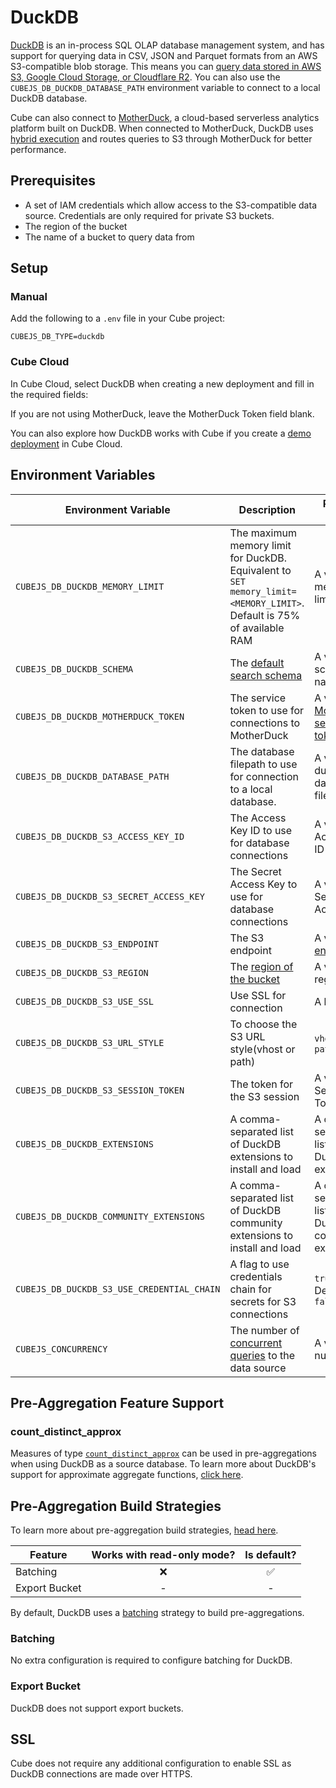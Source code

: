 # DuckDB

[DuckDB][duckdb] is an in-process SQL OLAP database management system, and has
support for querying data in CSV, JSON and Parquet formats from an AWS
S3-compatible blob storage. This means you can [query data stored in AWS S3,
Google Cloud Storage, or Cloudflare R2][duckdb-docs-s3-import].
You can also use the `CUBEJS_DB_DUCKDB_DATABASE_PATH` environment variable to
connect to a local DuckDB database.

<Diagram src="https://ucarecdn.com/d3e42677-83ce-4ad8-8ac9-c39d3b74e252/" />

Cube can also connect to [MotherDuck][motherduck], a cloud-based serverless
analytics platform built on DuckDB. When connected to MotherDuck, DuckDB uses
[hybrid execution][motherduck-docs-architecture] and routes queries to S3
through MotherDuck for better performance.

<Diagram src="https://ucarecdn.com/4fbb7247-379c-48a3-b298-0d87922e2531/" />

## Prerequisites

- A set of IAM credentials which allow access to the S3-compatible data source.
  Credentials are only required for private S3 buckets.
- The region of the bucket
- The name of a bucket to query data from

## Setup

### Manual

Add the following to a `.env` file in your Cube project:

```dotenv
CUBEJS_DB_TYPE=duckdb
```

### Cube Cloud

In Cube Cloud, select&nbsp;<Btn>DuckDB</Btn> when creating a new deployment
and fill in the required fields:

<Screenshot
  alt="Cube Cloud DuckDB Configuration Screen"
  src="https://ucarecdn.com/ffad02b1-a563-47e4-bbc0-0302ab046ccd/"
/>

<InfoBox>

If you are not using MotherDuck, leave the&nbsp;<Btn>MotherDuck Token</Btn>
field blank.

</InfoBox>

<InfoBox>

You can also explore how DuckDB works with Cube if you create a [demo
deployment][ref-demo-deployment] in Cube Cloud.

</InfoBox>

## Environment Variables

| Environment Variable                       | Description                                                                                                           | Possible Values                                               | Required |
|--------------------------------------------|-----------------------------------------------------------------------------------------------------------------------|---------------------------------------------------------------|:--------:|
| `CUBEJS_DB_DUCKDB_MEMORY_LIMIT`            | The maximum memory limit for DuckDB. Equivalent to `SET memory_limit=<MEMORY_LIMIT>`. Default is 75% of available RAM | A valid memory limit                                          |    ❌     |
| `CUBEJS_DB_DUCKDB_SCHEMA`                  | The [default search schema][link-duckdb-configuration-ref]                                                            | A valid schema name                                           |    ❌     |
| `CUBEJS_DB_DUCKDB_MOTHERDUCK_TOKEN`        | The service token to use for connections to MotherDuck                                                                | A valid [MotherDuck service token][motherduck-docs-svc-token] |    ❌     |
| `CUBEJS_DB_DUCKDB_DATABASE_PATH`           | The database filepath to use for connection to a local database.                                                      | A valid duckdb database file path                             |    ❌     |
| `CUBEJS_DB_DUCKDB_S3_ACCESS_KEY_ID`        | The Access Key ID to use for database connections                                                                     | A valid Access Key ID                                         |    ❌     |
| `CUBEJS_DB_DUCKDB_S3_SECRET_ACCESS_KEY`    | The Secret Access Key to use for database connections                                                                 | A valid Secret Access Key                                     |    ❌     |
| `CUBEJS_DB_DUCKDB_S3_ENDPOINT`             | The S3 endpoint                                                                                                       | A valid [S3 endpoint][duckdb-docs-s3-import]                  |    ❌     |
| `CUBEJS_DB_DUCKDB_S3_REGION`               | The [region of the bucket][duckdb-docs-s3-import]                                                                     | A valid AWS region                                            |    ❌     |
| `CUBEJS_DB_DUCKDB_S3_USE_SSL`              | Use SSL for connection                                                                                                | A boolean                                                     |    ❌     |
| `CUBEJS_DB_DUCKDB_S3_URL_STYLE`            | To choose the S3 URL style(vhost or path)                                                                             | `vhost` or `path`                                             |    ❌     |
| `CUBEJS_DB_DUCKDB_S3_SESSION_TOKEN`        | The token for the S3 session                                                                                          | A valid Session Token                                         |    ❌     |
| `CUBEJS_DB_DUCKDB_EXTENSIONS`              | A comma-separated list of DuckDB extensions	to install and load                                                       | A comma-separated list of DuckDB extensions                   |    ❌     |
| `CUBEJS_DB_DUCKDB_COMMUNITY_EXTENSIONS`    | A comma-separated list of DuckDB community extensions	to install and load                                             | A comma-separated list of DuckDB community extensions         |    ❌     |
| `CUBEJS_DB_DUCKDB_S3_USE_CREDENTIAL_CHAIN` | A flag to use credentials chain for secrets for S3 connections                                                        | `true`, `false`. Defaults to `false`                          |    ❌     |
| `CUBEJS_CONCURRENCY`                       | The number of [concurrent queries][ref-data-source-concurrency] to the data source                                    | A valid number                                                |    ❌     |

[ref-data-source-concurrency]: /product/configuration/concurrency#data-source-concurrency

## Pre-Aggregation Feature Support

### count_distinct_approx

Measures of type
[`count_distinct_approx`][ref-schema-ref-types-formats-countdistinctapprox] can
be used in pre-aggregations when using DuckDB as a source database. To learn
more about DuckDB's support for approximate aggregate functions, [click
here][duckdb-docs-approx-agg-fns].

## Pre-Aggregation Build Strategies

<InfoBox>

To learn more about pre-aggregation build strategies, [head
here][ref-caching-using-preaggs-build-strats].

</InfoBox>

| Feature       | Works with read-only mode? | Is default? |
| ------------- | :------------------------: | :---------: |
| Batching      |             ❌             |     ✅      |
| Export Bucket |             -              |      -      |

By default, DuckDB uses a [batching][self-preaggs-batching] strategy to build
pre-aggregations.

### Batching

No extra configuration is required to configure batching for DuckDB.

### Export Bucket

DuckDB does not support export buckets.

## SSL

Cube does not require any additional configuration to enable SSL as DuckDB
connections are made over HTTPS.

[duckdb]: https://duckdb.org/
[duckdb-docs-approx-agg-fns]:
  https://duckdb.org/docs/sql/aggregates.html#approximate-aggregates
[duckdb-docs-s3-import]: https://duckdb.org/docs/guides/import/s3_import
[link-duckdb-configuration-ref]: https://duckdb.org/docs/sql/configuration.html#configuration-reference
[motherduck]: https://motherduck.com/
[motherduck-docs-architecture]:
  https://motherduck.com/docs/architecture-and-capabilities#hybrid-execution
[motherduck-docs-svc-token]:
  https://motherduck.com/docs/authenticating-to-motherduck/#authentication-using-a-service-token
[ref-caching-large-preaggs]:
  /product/caching/using-pre-aggregations#export-bucket
[ref-caching-using-preaggs-build-strats]:
  /product/caching/using-pre-aggregations#pre-aggregation-build-strategies
[ref-schema-ref-types-formats-countdistinctapprox]: /product/data-modeling/reference/types-and-formats#count_distinct_approx
[self-preaggs-batching]: #batching
[ref-demo-deployment]: /product/deployment/cloud/deployments#demo-deployments
